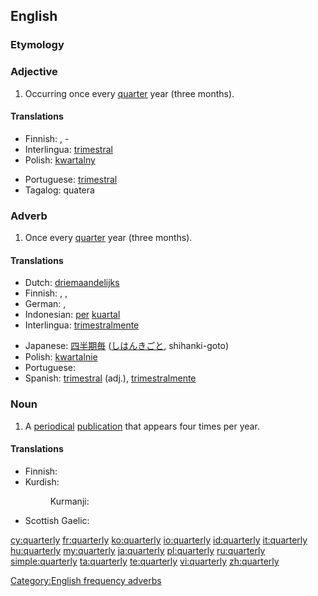 ==English==

===Etymology===
{{suffix|quarter|ly}}

===Adjective===
{{en-adj|-}}

# Occurring once every [[quarter]] year (three months).

====Translations====
{{trans-top|Occurring once every quarter year}}
* Finnish: {{t-|fi|neljännesvuosittainen}}, {{t-|fi|neljännesvuosi}}-
* Interlingua: [[trimestral]]
* Polish: [[kwartalny]] {{m}}
{{trans-mid}}
* Portuguese: [[trimestral]] {{m|f}}
* Tagalog: quatera
{{trans-bottom}}

===Adverb===
{{en-adv|-}}

# Once every [[quarter]] year (three months).

====Translations====
{{trans-top|Once every quarter year}}
* Dutch: [[driemaandelijks]]
* Finnish: {{t-|fi|neljännesvuosittain}}, {{t-|fi|neljänneksittäin}}, {{t-|fi|vuosineljänneksittäin}}
* German: {{t+|de|vierteljährlich}}, {{t+|de|quartalsweise}}
* Indonesian: [[per]] [[kuartal]]
* Interlingua: [[trimestralmente]]
{{trans-mid}}
* Japanese: [[四半期毎]] ([[しはんきごと]], shihanki-goto)
* Polish: [[kwartalnie]]
* Portuguese: {{t-|pt|trimestralmente}}
* Spanish: [[trimestral]] (adj.), [[trimestralmente]]
{{trans-bottom}}

===Noun===
{{en-noun|quarterlies}}

# A [[periodical]] [[publication]] that appears four times per year.

====Translations====
{{trans-top|periodical publication}}
* Finnish: {{t-|fi|neljännesvuosijulkaisu}}
* Kurdish:
*: Kurmanji: {{t-|kmr|kovara sêmehî|f}}
{{trans-mid}}
* Scottish Gaelic: {{t-|gd|ràitheachan|m}}
{{trans-bottom}}

[[Category:English frequency adverbs]]

[[cy:quarterly]]
[[fr:quarterly]]
[[ko:quarterly]]
[[io:quarterly]]
[[id:quarterly]]
[[it:quarterly]]
[[hu:quarterly]]
[[my:quarterly]]
[[ja:quarterly]]
[[pl:quarterly]]
[[ru:quarterly]]
[[simple:quarterly]]
[[ta:quarterly]]
[[te:quarterly]]
[[vi:quarterly]]
[[zh:quarterly]]